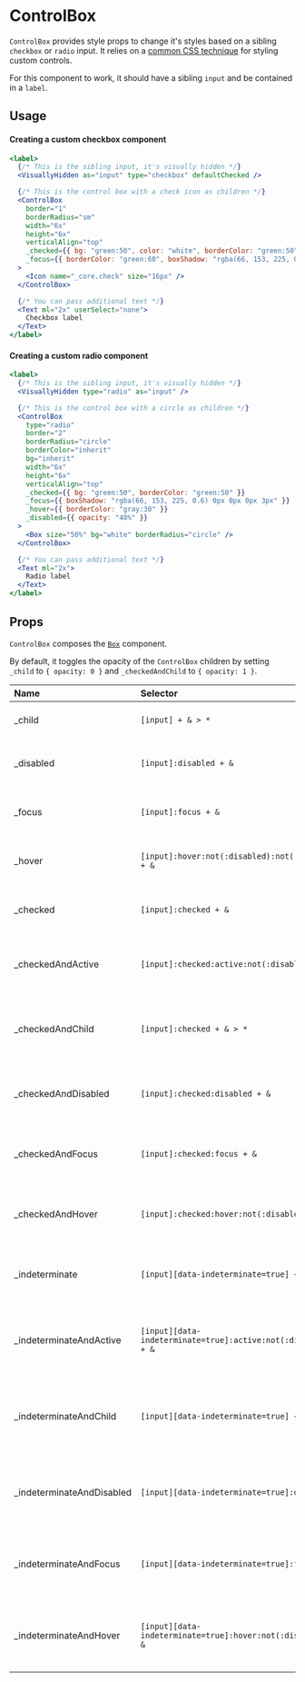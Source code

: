 # ControlBox

`ControlBox` provides style props to change it's styles based on a sibling `checkbox` or `radio` input. It relies on a [common CSS technique](https://dev.to/lkopacz/create-custom-keyboard-accessible-checkboxes-2036) for styling custom controls.

For this component to work, it should have a sibling `input` and be contained in a `label`.

## Usage

#### Creating a custom checkbox component

```jsx
<label>
  {/* This is the sibling input, it's visually hidden */}
  <VisuallyHidden as="input" type="checkbox" defaultChecked />

  {/* This is the control box with a check icon as children */}
  <ControlBox
    border="1"
    borderRadius="sm"
    width="6x"
    height="6x"
    verticalAlign="top"
    _checked={{ bg: "green:50", color: "white", borderColor: "green:50" }}
    _focus={{ borderColor: "green:60", boxShadow: "rgba(66, 153, 225, 0.6) 0px 0px 0px 3px" }}
  >
    <Icon name="_core.check" size="16px" />
  </ControlBox>

  {/* You can pass additional text */}
  <Text ml="2x" userSelect="none">
    Checkbox label
  </Text>
</label>
```

#### Creating a custom radio component

```jsx
<label>
  {/* This is the sibling input, it's visually hidden */}
  <VisuallyHidden type="radio" as="input" />

  {/* This is the control box with a circle as children */}
  <ControlBox
    type="radio"
    border="2"
    borderRadius="circle"
    borderColor="inherit"
    bg="inherit"
    width="6x"
    height="6x"
    verticalAlign="top"
    _checked={{ bg: "green:50", borderColor: "green:50" }}
    _focus={{ boxShadow: "rgba(66, 153, 225, 0.6) 0px 0px 0px 3px" }}
    _hover={{ borderColor: "gray:30" }}
    _disabled={{ opacity: "40%" }}
  >
    <Box size="50%" bg="white" borderRadius="circle" />
  </ControlBox>

  {/* You can pass additional text */}
  <Text ml="2x">
    Radio label
  </Text>
</label>
```

## Props

`ControlBox` composes the [`Box`](./box) component.

By default, it toggles the opacity of the `ControlBox` children by setting `_child` to `{ opacity: 0 }` and `_checkedAndChild` to `{ opacity: 1 }`.

| Name | Selector | Description |
| :--- | :----------- | :---------- |
| \_child | `[input] + & > *` | Styles for the child of the `ControlBox`. |
| \_disabled | `[input]:disabled + &` | Styles for when the sibling `input` is disabled. |
| \_focus | `[input]:focus + &` | Styles for when the sibling `input` is focused. |
| \_hover | `[input]:hover:not(:disabled):not(:checked):not(:focus) + &` | Styles for when the sibling `input` is hovered. |
| \_checked | `[input]:checked + &` | Styles for when the sibling `input` is checked. |
| \_checkedAndActive | `[input]:checked:active:not(:disabled):not(:focus) + &` | Styles for when the sibling `input` is checked and actived. |
| \_checkedAndChild | `[input]:checked + & > *` | Styles for the child of the `ControlBox` when the sibling `input` is checked. |
| \_checkedAndDisabled | `[input]:checked:disabled + &` | Styles for when the sibling `input` is checked and disabled. |
| \_checkedAndFocus | `[input]:checked:focus + &` | Styles for when the sibling `input` is checked and focused. |
| \_checkedAndHover | `[input]:checked:hover:not(:disabled):not(:focus) + &` | Styles for when the sibling `input` is checked and hovered. |
| \_indeterminate | `[input][data-indeterminate=true] + &` | Styles for when the sibling `input` is indeterminate. |
| \_indeterminateAndActive | `[input][data-indeterminate=true]:active:not(:disabled):not(:focus) + &` | Styles for when the sibling `input` is indeterminate and actived. |
| \_indeterminateAndChild | `[input][data-indeterminate=true] + & > *` | Styles for the child of the `ControlBox` when the sibling `input` is indeterminate. |
| \_indeterminateAndDisabled | `[input][data-indeterminate=true]:disabled + &` | Styles for when the sibling `input` is indeterminate and disabled. |
| \_indeterminateAndFocus | `[input][data-indeterminate=true]:focus + &` | Styles for when the sibling `input` is indeterminate and focused. |
| \_indeterminateAndHover | `[input][data-indeterminate=true]:hover:not(:disabled):not(:focus) + &` | Styles for when the sibling `input` is indeterminate and hovered. |
